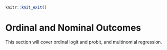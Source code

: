 ```r
knitr::knit_exit()
```


# Ordinal and Nominal Outcomes {#ordinal}

This section will cover ordinal logit and probit, and multinomial regression.
